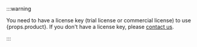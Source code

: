 :::warning

You need to have a license key (trial license or commercial license) to use {props.product}. If you don't have a license key, please [contact us](https://www.scalar-labs.com/contact-us).

:::